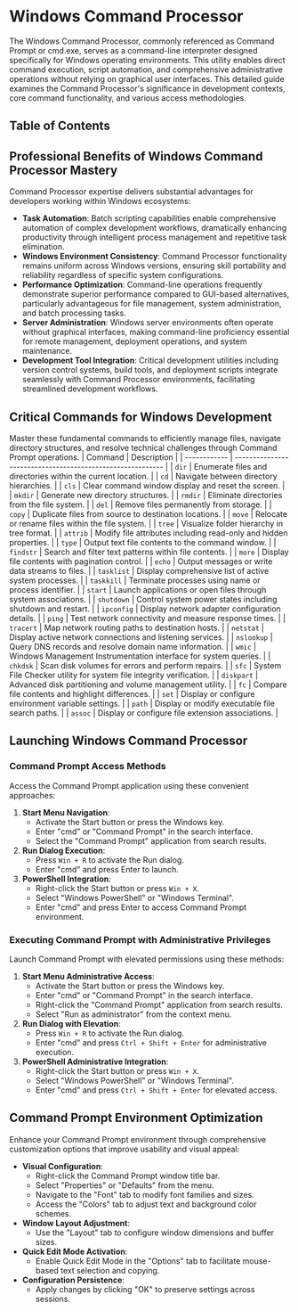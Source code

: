 
# Windows Command Processor

The Windows Command Processor, commonly referenced as Command Prompt or cmd.exe, serves as a command-line interpreter designed specifically for Windows operating environments. This utility enables direct command execution, script automation, and comprehensive administrative operations without relying on graphical user interfaces. This detailed guide examines the Command Processor's significance in development contexts, core command functionality, and various access methodologies.

## Table of Contents

## Professional Benefits of Windows Command Processor Mastery

Command Processor expertise delivers substantial advantages for developers working within Windows ecosystems:

- **Task Automation**: Batch scripting capabilities enable comprehensive automation of complex development workflows, dramatically enhancing productivity through intelligent process management and repetitive task elimination.
- **Windows Environment Consistency**: Command Processor functionality remains uniform across Windows versions, ensuring skill portability and reliability regardless of specific system configurations.
- **Performance Optimization**: Command-line operations frequently demonstrate superior performance compared to GUI-based alternatives, particularly advantageous for file management, system administration, and batch processing tasks.
- **Server Administration**: Windows server environments often operate without graphical interfaces, making command-line proficiency essential for remote management, deployment operations, and system maintenance.
- **Development Tool Integration**: Critical development utilities including version control systems, build tools, and deployment scripts integrate seamlessly with Command Processor environments, facilitating streamlined development workflows.

## Critical Commands for Windows Development

Master these fundamental commands to efficiently manage files, navigate directory structures, and resolve technical challenges through Command Prompt operations.
| Command | Description |
| ------------ | ---------------------------------------------------------- |
| `dir` | Enumerate files and directories within the current location. |
| `cd` | Navigate between directory hierarchies. |
| `cls` | Clear command window display and reset the screen. |
| `mkdir` | Generate new directory structures. |
| `rmdir` | Eliminate directories from the file system. |
| `del` | Remove files permanently from storage. |
| `copy` | Duplicate files from source to destination locations. |
| `move` | Relocate or rename files within the file system. |
| `tree` | Visualize folder hierarchy in tree format. |
| `attrib` | Modify file attributes including read-only and hidden properties. |
| `type` | Output text file contents to the command window. |
| `findstr` | Search and filter text patterns within file contents. |
| `more` | Display file contents with pagination control. |
| `echo` | Output messages or write data streams to files. |
| `tasklist` | Display comprehensive list of active system processes. |
| `taskkill` | Terminate processes using name or process identifier. |
| `start` | Launch applications or open files through system associations. |
| `shutdown` | Control system power states including shutdown and restart. |
| `ipconfig` | Display network adapter configuration details. |
| `ping` | Test network connectivity and measure response times. |
| `tracert` | Map network routing paths to destination hosts. |
| `netstat` | Display active network connections and listening services. |
| `nslookup` | Query DNS records and resolve domain name information. |
| `wmic` | Windows Management Instrumentation interface for system queries. |
| `chkdsk` | Scan disk volumes for errors and perform repairs. |
| `sfc` | System File Checker utility for system file integrity verification. |
| `diskpart` | Advanced disk partitioning and volume management utility. |
| `fc` | Compare file contents and highlight differences. |
| `set` | Display or configure environment variable settings. |
| `path` | Display or modify executable file search paths. |
| `assoc` | Display or configure file extension associations. |

<BackToTop />

## Launching Windows Command Processor

### Command Prompt Access Methods

Access the Command Prompt application using these convenient approaches:

1. **Start Menu Navigation**:
   - Activate the Start button or press the Windows key.
   - Enter "cmd" or "Command Prompt" in the search interface.
   - Select the "Command Prompt" application from search results.
2. **Run Dialog Execution**:
   - Press `Win + R` to activate the Run dialog.
   - Enter "cmd" and press Enter to launch.
3. **PowerShell Integration**:
   - Right-click the Start button or press `Win + X`.
   - Select "Windows PowerShell" or "Windows Terminal".
   - Enter "cmd" and press Enter to access Command Prompt environment.

### Executing Command Prompt with Administrative Privileges

Launch Command Prompt with elevated permissions using these methods:

1. **Start Menu Administrative Access**:
   - Activate the Start button or press the Windows key.
   - Enter "cmd" or "Command Prompt" in the search interface.
   - Right-click the "Command Prompt" application from search results.
   - Select "Run as administrator" from the context menu.
2. **Run Dialog with Elevation**:
   - Press `Win + R` to activate the Run dialog.
   - Enter "cmd" and press `Ctrl + Shift + Enter` for administrative execution.
3. **PowerShell Administrative Integration**:
   - Right-click the Start button or press `Win + X`.
   - Select "Windows PowerShell" or "Windows Terminal".
   - Enter "cmd" and press `Ctrl + Shift + Enter` for elevated access.

## Command Prompt Environment Optimization

Enhance your Command Prompt environment through comprehensive customization options that improve usability and visual appeal:

- **Visual Configuration**:
  - Right-click the Command Prompt window title bar.
  - Select "Properties" or "Defaults" from the menu.
  - Navigate to the "Font" tab to modify font families and sizes.
  - Access the "Colors" tab to adjust text and background color schemes.
- **Window Layout Adjustment**:
  - Use the "Layout" tab to configure window dimensions and buffer sizes.
- **Quick Edit Mode Activation**:
  - Enable Quick Edit Mode in the "Options" tab to facilitate mouse-based text selection and copying.
- **Configuration Persistence**:
  - Apply changes by clicking "OK" to preserve settings across sessions.

<BackToTop />
